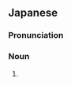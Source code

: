 ==Japanese==
{{ja-kanjitab|yomi=irr|||とり|k3=どり|r=y|sort=ひくいどり}}

===Pronunciation===
{{ja-pron|acc=2|y=i|ひくいどり|dev=1}}

===Noun===
{{ja-noun|ひくいどり|ヒクイドリ}}

# {{alternative spelling of|火食い鳥|lang=ja}}